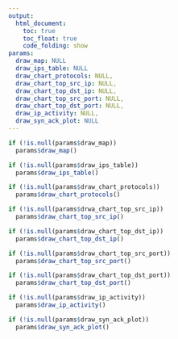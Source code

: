 ```yaml
---
output: 
  html_document:
    toc: true
    toc_float: true
    code_folding: show
params:
  draw_map: NULL
  draw_ips_table: NULL
  draw_chart_protocols: NULL,
  draw_chart_top_src_ip: NULL,
  draw_chart_top_dst_ip: NULL,
  draw_chart_top_src_port: NULL,
  draw_chart_top_dst_port: NULL,
  draw_ip_activity: NULL,
  draw_syn_ack_plot: NULL
---
```


```r
if (!is.null(params$draw_map))
  params$draw_map()

if (!is.null(params$draw_ips_table))
  params$draw_ips_table()

if (!is.null(params$draw_chart_protocols))
  params$draw_chart_protocols()

if (!is.null(params$drwa_chart_top_src_ip))
  params$draw_chart_top_src_ip()

if (!is.null(params$draw_chart_top_dst_ip))
  params$draw_chart_top_dst_ip()

if (!is.null(params$draw_chart_top_src_port))
  params$draw_chart_top_src_port()

if (!is.null(params$draw_chart_top_dst_port))
  params$draw_chart_top_dst_port()

if (!is.null(params$draw_ip_activity))
  params$draw_ip_activity()

if (!is.null(params$draw_syn_ack_plot))
  params$draw_syn_ack_plot()
```
